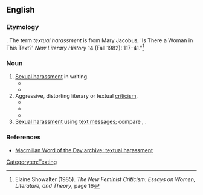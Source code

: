 ==English==

===Etymology===
{{blend|en|textual|sexual harassment}}. The term ''textual harassment'' is from Mary Jacobus, 'Is There a Woman in This Text?' ''New Literary History'' 14 (Fall 1982): 117-41."<ref>Elaine Showalter (1985). ''The New Feminist Criticism: Essays on Women, Literature, and Theory'', page 16</ref>

===Noun===
{{en-noun|-}}
# [[sexual harassment|Sexual harassment]] in writing.
#* {{quote-text|en|year=1991|author=Karma Lochrie|title=Margery Kempe and Translations of the Flesh|page=113|passage=She places the '''textual harassment''' experienced by all women writers at her own disposal as evidence of her grace, and hence her authority.}}
#* {{quote-text|en|year=2002|author=Tara Brabazon|title=Ladies Who Lunge: Celebrating Difficult Women|page=104|passage=Moneypenny reminding Bond of his responsibilities and limitations curtails the '''textual harassment''' of the character.}}
# Aggressive, distorting literary or textual [[criticism]].
#* {{quote-text|en|year=1991|author=Jan Gorak|title=The Making of the Modern Canon: Genesis and Crisis of a Literary Idea|page=24|passage=Iraneus contrasts the unity and integrity of these writings with the distorted, contextless citations of the Gnostics. He describes the code of '''textual harassment''' that allows these heretics to chip away at the Scriptures, […].}}
#* {{quote-text|en|year=1998|author=Kevin J. Vanhoozer|title=Is There a Meaning in This Text?: The Bible, the Reader, and the Morality of |page=149|passage=The process is one of systematic misconstruction, a kind of '''textual harassment'''.}}
#* {{quote-text|en|year=2002|author=Peter Barry|title=Beginning Theory: An Introduction to Literary and Cultural Theory|page=72|passage=So the deconstructionist practises what has been called '''textual harassment''' or oppositional reading, reading with the aim of unlasking internal contradictions or inconsistencies in the text.}}
# [[Sexual harassment]] using [[text message]]s; compare {{m|en|textual intercourse}}, {{m|en|sexting}}.

===References===
<references/>
* [https://web.archive.org/web/20071017180743/http://www.macmillandictionary.com/New-Words/030217-textual-harrassment.htm Macmillan Word of the Day archive: textual harassment]

[[Category:en:Texting]]
{{C|en|Sex}}